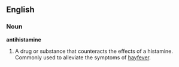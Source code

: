 ==English==

===Noun===
'''antihistamine'''
# A drug or substance that counteracts the effects of a histamine.  Commonly used to alleviate the symptoms of [[hayfever]].